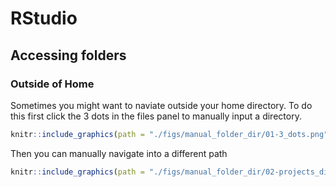 # RStudio

## Accessing folders

### Outside of Home

Sometimes you might want to naviate outside your home directory.
To do this first click the 3 dots in the files panel to manually input a directory.

```r
knitr::include_graphics(path = "./figs/manual_folder_dir/01-3_dots.png")
```

Then you can manually navigate into a different path

```r
knitr::include_graphics(path = "./figs/manual_folder_dir/02-projects_dir.png")
```
